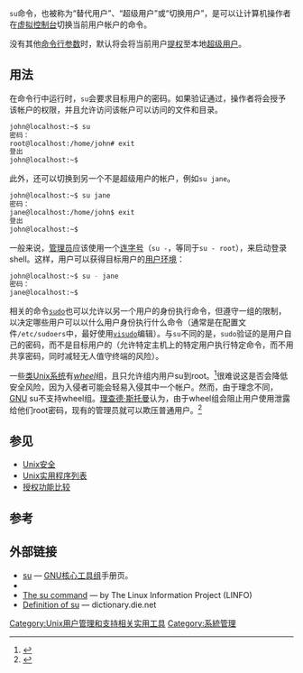 {{noteTA
|G1=IT
}}
{{lowercase}}
<tt>su</tt>命令，也被称为“替代用户”、“超级用户”或“切换用户”，是可以让计算机操作者在[[虚拟控制台|虚拟控制台]]切换当前用户帐户的命令。

没有其他[[命令行界面|命令行参数]]时，默认将会将当前用户[[提权|提权]]至本地[[超级用户|超级用户]]。

== 用法 ==
在命令行中运行时，<tt>su</tt>会要求目标用户的密码。如果验证通过，操作者将会授予该帐户的权限，并且允许访问该帐户可以访问的文件和目录。

<syntaxhighlight lang="bash">
john@localhost:~$ su
密码： 
root@localhost:/home/john# exit
登出
john@localhost:~$
</syntaxhighlight>

此外，还可以切换到另一个不是超级用户的帐户，例如<tt>su jane</tt>。

<syntaxhighlight lang="bash">
john@localhost:~$ su jane
密码：
jane@localhost:/home/john$ exit
登出
john@localhost:~$ 
</syntaxhighlight>

一般来说，[[超级用户|管理员]]应该使用一个[[连字号|连字号]]（<tt>su -</tt>，等同于<tt>su - root</tt>），来启动登录shell。这样，用户可以获得目标用户的[[用户界面|用户环境]]：

<syntaxhighlight lang="bash">
john@localhost:~$ su - jane
密码：
jane@localhost:~$
</syntaxhighlight>

相关的命令<tt>[[sudo|sudo]]</tt>也可以允许以另一个用户的身份执行命令，但遵守一组的限制，以决定哪些用户可以以什么用户身份执行什么命令（通常是在配置文件<tt>/etc/sudoers</tt>中，最好使用<tt>[[visudo|visudo]]</tt>编辑）。与<tt>su</tt>不同的是，<tt>sudo</tt>验证的是用户自己的密码，而不是目标用户的（允许特定主机上的特定用户执行特定命令，而不用共享密码，同时减轻无人值守终端的风险）。

一些[[类Unix系统|类Unix系统]]有''[[Wheel_(Unix术语)|wheel]]''组，且只允许组内用户su到root。<ref name=levi>{{cite book|title=UNIX Administration: A Comprehensive Sourcebook for Effective Systems and Network Management |url=https://archive.org/details/unixadministrati00levi_339 |first=Bozidar |last=Levi |publisher=CRC Press |year=2002 |pages=[https://archive.org/details/unixadministrati00levi_339/page/n217 207] |isbn=0-8493-1351-1}}</ref>很难说这是否会降低安全风险，因为入侵者可能会轻易入侵其中一个帐户。然而，由于理念不同，[[GNU|GNU]] su不支持wheel组。[[理查德·斯托曼|理查德·斯托曼]]认为，由于wheel组会阻止用户使用泄露给他们root密码，现有的管理员就可以欺压普通用户。<ref>{{cite web|url=http://www.gnu.org/software/coreutils/manual/html_node/su-invocation.html#index-fascism-2365|title=Why GNU su does not support the wheel group|deadurl=yes|archiveurl=https://web.archive.org/web/20130807001725/http://www.gnu.org/software/coreutils/manual/html_node/su-invocation.html#index-fascism-2365|archivedate=2013-08-07|accessdate=2013-07-31}}</ref>

== 参见 ==
* [[Unix安全|Unix安全]]
* [[Unix实用程序列表|Unix实用程序列表]]
* [[授权功能比较|授权功能比较]]

== 参考 ==
{{reflist}}

== 外部链接 ==
* [https://web.archive.org/web/20130807001725/http://www.gnu.org/software/coreutils/manual/html_node/su-invocation.html su] — [[GNU核心工具组|GNU核心工具组]]手册页。
* {{man|1|su}}
* [http://www.linfo.org/su.html The su command]{{Wayback|url=http://www.linfo.org/su.html |date=20130529022209 }} — by The Linux Information Project (LINFO)
* [https://web.archive.org/web/20080611162545/http://dictionary.die.net/su Definition of su] — dictionary.die.net

{{Unix命令}}

[[Category:Unix用户管理和支持相关实用工具|Category:Unix用户管理和支持相关实用工具]]
[[Category:系統管理|Category:系統管理]]
